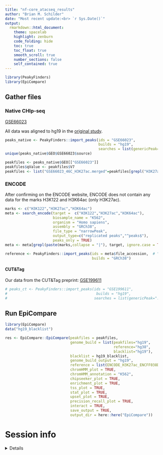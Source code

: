 ```yaml
---
title: "nf-core_atacseq_results"
author: "Brian M. Schilder"
date: "Most recent update:<br> `r Sys.Date()`"
output: 
  rmarkdown::html_document: 
    theme: spacelab
    highlight: zenburn 
    code_folding: hide 
    toc: true 
    toc_float: true
    smooth_scroll: true
    number_sections: false 
    self_contained: true  
---
```


```r
library(PeakyFinders)
library(EpiCompare)
```


## Gather files

### Native CHIp-seq

[GSE66023](https://www.ncbi.nlm.nih.gov/geo/query/acc.cgi?acc=GSE66023&s=09)

All data was aligned to hg19 in the [original study](https://www.nature.com/articles/ng.3550).

```r
peaks_native <- PeakyFinders::import_peaks(ids = "GSE66023",
                                           builds = "hg19",
                                           searches = list(genericPeak=".bed.gz"))
unique(peaks_native$GEO$GSE66023$source)

peakfiles <- peaks_native$GEO[["GSE66023"]]
peakfiles$qValue <- peakfiles$V7
peakfiles <- list("GSE66023_46C_H3K27ac.merged"=peakfiles[grepl("H3K27ac",peakfiles$source), ])
```

### ENCODE

After confirming on the ENCODE website, ENCODE does not contain any data for
the marks H3K122 and H3K64ac (only H3K27ac). 

```r
marks <- c("H3K122","H3K27ac","H3K64ac")
meta <- search_encode(target =  c("H3K122","H3K27ac","H3K64ac"),
                      biosample_name = "K562",
                      organism = "Homo sapiens",
                      assembly = "GRCh38",
                      file_type = "narrowPeak",
                      output_type=c("replicated peaks","^peaks$"),
                      peaks_only = TRUE) 
meta <- meta[grepl(paste(marks,collapse = "|"), target, ignore.case = TRUE),]

reference <- PeakyFinders::import_peaks(ids = meta$file_accession,  # "ENCSR000AKP" 
                                        builds = "GRCh38")
```

#### CUT&Tag

Our data from the CUT&Tag preprint: 
[GSE199611](https://www.ncbi.nlm.nih.gov/geo/query/acc.cgi?acc=GSE199611)

```r
# peaks_ct <- PeakyFinders::import_peaks(ids = "GSE199611",
#                                         builds = "hg19", 
#                                        searches = list(genericPeak=".bed.gz"))  
```

## Run EpiCompare

```r
library(EpiCompare)
data("hg19_blacklist")

res <- EpiCompare::EpiCompare(peakfiles = peakfiles,
                              genome_build = list(peakfiles="hg19",
                                                  reference="hg38",
                                                  blacklist="hg19"), 
                              blacklist = hg19_blacklist,
                              genome_build_output = "hg19",
                              reference = list(ENCODE_H3K27ac_ENCFF038DDS=reference$ENCODE[["ENCFF038DDS"]]), 
                              chromHMM_plot = TRUE,
                              chromHMM_annotation = "K562",
                              chipseeker_plot = TRUE,
                              enrichment_plot = TRUE,
                              tss_plot = TRUE, 
                              stat_plot = TRUE,
                              upset_plot = TRUE,
                              precision_recall_plot = TRUE,
                              interact = TRUE,
                              save_output = TRUE,
                              output_dir = here::here("EpiCompare"))
```   


# Session info

<details>

```r
utils::sessionInfo()
```

</details>

<br>
